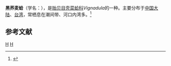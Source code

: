 {{Speciesbox
| taxon = Vignadula atrata
| binomial_authority = (Lischke, 1871)
}}
'''黑荞麦蛤'''（学名：''{{lang|la|Vignadula atrata}}''），是[[贻贝目|贻贝目]][[壳菜蛤科|壳菜蛤科]]''Vignadula''的一种。主要分布于[[中国大陆|中国大陆]]、[[台湾|台湾]]，常栖息在潮间带、河口内湾多。<ref>{{cite web|url=http://shell.sinica.edu.tw/chinese/shellbase_detail.php?science_no=2237|title=国际贝库：黑荞麦蛤|publisher=台湾贝类资料库|accessdate=2009-08-11|archive-date=2016-03-04|archive-url=https://web.archive.org/web/20160304192417/http://shell.sinica.edu.tw/chinese/shellbase_detail.php?science_no=2237|dead-url=no}}</ref>

== 参考文献 ==
{{reflist}}

{{Taxonbar}}
[[Category:1871年描述的动物|H]]
[[Category:壳菜蛤科|H]]